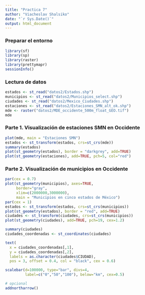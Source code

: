---
title: "Practica 7"
author: "Viacheslav Shalsiko"
date: "`r Sys.Date()`"
output: html_document
---

### Preparar el entorno

```{r}
library(sf)
library(sp)
library(raster)
library(prettymapr)
sessionInfo()
```

### Lectura de datos

```{r}
estados <- st_read("datos2/Estados.shp")
municipios <- st_read("datos2/Municipios_select.shp")
ciudades <- st_read("datos2/Mexico_Ciudades.shp")
estaciones <- st_read("datos2/Estaciones_SMN_alt_ok.shp")
mde <- raster("datos2/MDE_occidente_500m_float_GEO.tif")
mde
```

### Parte 1. Visualización de estaciones SMN en Occidente

```{r fig.width=8, fig.height=10}
plot(mde, main = "Estaciones SMN")
estados <- st_transform(estados, crs=st_crs(mde))
summary(estados)
plot(st_geometry(estados), border = "darkgrey", add=TRUE)
plot(st_geometry(estaciones), add=TRUE, pch=5, col="red")
```

### Parte 2. Visualización de municipios en Occidente

```{r fig.width=10, fig.height=8}
par(cex = 0.7)
plot(st_geometry(municipios), axes=TRUE,
     border="gray",
     xlim=c(2000000,3000000), 
     main = "Municipios en cinco estados de México")
par(cex = 1)
estados <- st_transform(estados, crs=st_crs(municipios))
plot(st_geometry(estados), border = "red", add=TRUE)
ciudades <- st_transform(ciudades, crs=st_crs(municipios))
plot(st_geometry(ciudades), add=TRUE, pch=19, cex=1.2)

summary(ciudades)
ciudades_coordenadas <- st_coordinates(ciudades)

text(
  x = ciudades_coordenadas[,1],
  y = ciudades_coordenadas[,2],
  labels = as.character(ciudades$CIUDAD),
  pos = 3, offset = 0.4, col = "black", cex = 0.6)

scalebar(d=100000, type="bar", divs=4, 
         label=c("0","50","100"), below="km", cex=0.5)

# opcional
addnortharrow()
```

